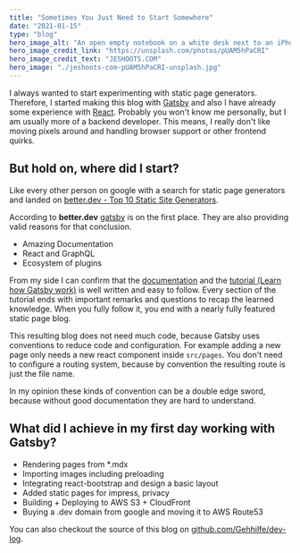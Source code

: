 ```yaml
---
title: "Sometimes You Just Need to Start Somewhere"
date: "2021-01-15"
type: "blog"
hero_image_alt: "An open empty notebook on a white desk next to an iPhone and a MacBook"  
hero_image_credit_link: "https://unsplash.com/photos/pUAM5hPaCRI"  
hero_image_credit_text: "JESHOOTS.COM"  
hero_image: "./jeshoots-com-pUAM5hPaCRI-unsplash.jpg"  
---
```

I always wanted to start experimenting with static page generators. 
Therefore, I started making this blog with [Gatsby](https://www.gatsbyjs.com/) and also I have already some experience with [React](https://reactjs.org/). 
Probably you won't know me personally, but I am usually more of a backend developer. This means, I really don't like moving pixels around and handling browser support or other frontend quirks.


## But hold on, where did I start?

Like every other person on google with a search for static page generators 
and landed on [better.dev - Top 10 Static Site Generators](https://www.better.dev/top-static-site-generators). 

According to **better.dev** [gatsby](https://www.gatsbyjs.com/) is on the first place. They are also providing 
valid reasons for that conclusion. 

 - Amazing Documentation
 - React and GraphQL
 - Ecosystem of plugins

From my side I can confirm that the [documentation](https://www.gatsbyjs.com/docs/) and 
the [tutorial (Learn how Gatsby work)](https://www.gatsbyjs.com/docs/tutorial/) is well written and easy to follow.
Every section of the tutorial ends with important remarks and questions to recap the learned knowledge. When you fully 
follow it, you end with a nearly fully featured static page blog.

This resulting blog does not need much code, because Gatsby uses conventions to reduce code and configuration. 
For example adding a new page only needs a new react component inside `src/pages`. You don't need to configure a routing system, 
because by convention the resulting route is just the file name.

In my opinion these kinds of convention can be a double edge sword, because without good documentation they are hard to understand.

## What did I achieve in my first day working with Gatsby?

 - Rendering pages from *.mdx 
 - Importing images including preloading
 - Integrating react-bootstrap and design a basic layout
 - Added static pages for impress, privacy
 - Building + Deploying to AWS S3 + CloudFront 
 - Buying a .dev domain from google and moving it to AWS Route53

You can also checkout the source of this blog on [github.com/Gehhilfe/dev-log](https://github.com/Gehhilfe/dev-log).
